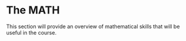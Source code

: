# The MATH {#math}

This section will provide an overview of mathematical skills that will be useful in the course.
